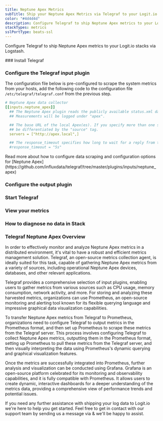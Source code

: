 ```yaml
---
title: Neptune Apex Metrics
subTitle: Ship your Neptune Apex Metrics via Telegraf to your Logit.io Stack
color: "#4d4d4d"
description: Configure Telegraf to ship Neptune Apex metrics to your Logit.io stacks. Configure Telegraf to send Neptune Apex metrics to Logstash or Elastic. Get started using our Telegraf Neptune Apex metrics example configuration.
stackTypes: metrics
sslPortType: beats-ssl
---
```


Configure Telegraf to ship Neptune Apex metrics to your Logit.io stacks via Logstash.

<Steps>
  ### Install Telegraf

  <InstallTelegraf />

  ### Configure the Telegraf input plugin

  The configuration file below is pre-configured to scrape the system metrics from your hosts, add the following code to the configuration file `/etc/telegraf/telegraf.conf` from the previous step.

  ```yaml copy
  # Neptune Apex data collector
  [[inputs.neptune_apex]]
    ## The Neptune Apex plugin reads the publicly available status.xml data from a local Apex.
    ## Measurements will be logged under "apex".

    ## The base URL of the local Apex(es). If you specify more than one server, they will
    ## be differentiated by the "source" tag.
    servers = ["http://apex.local",]

    ## The response_timeout specifies how long to wait for a reply from the Apex.
    #response_timeout = "5s"
  ```

  <Callout type="info">
    Read more about how to configure data scraping and configuration options for [Neptune Apex](https://github.com/influxdata/telegraf/tree/master/plugins/inputs/neptune_apex)
  </Callout>

  ### Configure the output plugin

  <TelegrafOutputPlugin />

  ### Start Telegraf

  <StartTelegraf />

  ### View your metrics
  <LaunchStack source="Neptune_Apex_Metrics_via_Telegraf" utmMedium="metrics" utmCampaign="telegraf-NeptuneApex-metrics" />

  ### How to diagnose no data in Stack

  <DiagnoseNoData />

</Steps>

### Telegraf Neptune Apex Overview

In order to effectively monitor and analyze Neptune Apex metrics in a distributed environment, it's vital to have a robust 
and efficient metrics management solution. Telegraf, an open-source metrics collection agent, is ideally suited for this task, 
capable of gathering Neptune Apex metrics from a variety of sources, including operational Neptune Apex devices, databases, 
and other relevant applications.

Telegraf provides a comprehensive selection of input plugins, enabling users to gather metrics from various sources such as 
CPU usage, memory consumption, network activity, and more. For storing and analyzing these harvested metrics, organizations 
can use Prometheus, an open-source monitoring and alerting tool known for its flexible querying language and impressive 
graphical data visualization capabilities.

To transfer Neptune Apex metrics from Telegraf to Prometheus, organizations need to configure Telegraf to output metrics 
in the Prometheus format, and then set up Prometheus to scrape these metrics from the Telegraf server. This process 
involves configuring Telegraf to collect Neptune Apex metrics, outputting them in the Prometheus format, setting up 
Prometheus to pull these metrics from the Telegraf server, and then visually interpreting the data using Prometheus's 
dynamic querying and graphical visualization features.

Once the metrics are successfully integrated into Prometheus, further analysis and visualization can be conducted using Grafana. 
Grafana is an open-source platform celebrated for its monitoring and observability capabilities, and it is fully compatible 
with Prometheus. It allows users to create dynamic, interactive dashboards for a deeper understanding of the metrics data, 
providing a comprehensive view of performance trends and potential issues.

If you need any further assistance with shipping your log data to Logit.io we're here to help you get started. 
Feel free to get in contact with our support team by sending us a message via <IntercomButton text="live chat" /> 
& we'll be happy to assist.